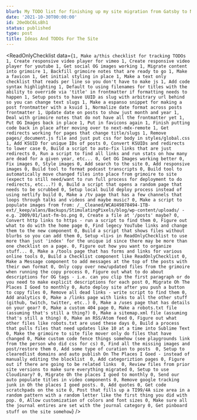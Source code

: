 ```yaml
---
blurb: My TODO list for finishing up my site migration from Gatsby to NextJS.
date: '2021-10-30T00:00:00'
id: 20eObC6LsBh1
status: published
type: post
title: Ideas And TODOs For The Site
---
```



<ReadOnlyChecklist data={`
1, Make a/this checklist for tracking TODOs
1, Create responsive video player for vimeo
1, Create responsive video player for youtube
1, Get social OG images working
1, Migrate content into grimoire
1, Backfill grimoire notes that are ready to go
1, Make a favicon
1, Get initial styling in place
1, Make a text only checklist that reads per line so you don't have to make js
1, Add code syntax highlighting
1, Default to using filenames for titles with the ability to override via 'title' in frontmatter if formatting needs to happen
1, Setup posts to have UUID as slug with arbitrary url behind so you can change text slugs
1, Make a espanso snippet for making a post frontmatter with a ksuid
1, Normalize date format across posts frontmatter
1, Update date on posts to show just month and year
1, Deal with grimoire notes that do not have all the frontmatter yet
1, Put OG Images back in place
1, Put in favicons again
1, Finish putting code back in place after moving over to next-mdx-remote
1, Get redirects working for pages that change title/slugs
1, Remove pages/_document.js file and just put css for body in styles/global.css
1, Add KSUID for unique IDs of posts
0, Convert KSUIDs and redirects to lower case
0, Build a script to auto-fix links that are just redirects
0, Run a script to find all links and run stats on how many are dead for a given year, etc...
0, Get OG Images working better
0, Fix images
0, Style images
0, Add search to the site
0, Add responsive images
0, Build tool to format podcast transcripts
0, Build tool to automatically move changed files into place from grimoire to site (expect to still need/want to run full process for deployment to do redirects, etc...?)
0, Build a script that opens a random page that needs to be scrubbed
0, Setup local build deploy process instead of using netlify build
0, Make a /tv page that has a few channels that loops through talks and videos and maybe music?
0, Make a script to populate images from from: /__Cleaned/WCAU49878494-1TB-ext/_keep/alans/Backups/StimulatingPixels/blog/wp-content/uploads/ - e.g. 2009/01/last-fm-bs.png
0, Create a file at '/posts' maybe?
0, Convert http links to https - run a script to find them
0, Figure out what to do with the home page
0, Find legecy YouTube links and change them to the new component
0, Build a script that shows files without blurbs so you can add them
0, Setup <li>s in ReadOnlyChecklist to use more than just 'index' for the unique id since there may be more than one checklist on a page.
0, Figure out how you want to organize stuff...
0, Make a /tools page that has forms and links for various online tools
0, Build a Checklist component like ReadOnlyChecklist
0, Make a Message component to add messages at the top of the posts with their own format
0, Only copy over new/updated files from the grimoire when running the copy process
0, Figure out what to do about descriptions for OG tags - i.e. can you clip the first paragraph or do you need to make explicit descriptions for each post
0, Migrate Oh The Places I Goed to monthly
0, Auto deploy site after you push a button to copy files
0, Remove all dead links - write script to find them
0, Add analytics
0, Make a /links page with links to all the other stuff (github, twitch, twitter, etc..)
0, Make a /uses page that has details on your gear?
0, Make a custom 404 page
0, Make a robots.txt file (assuming that's still a thing?)
0, Make a sitemap.xml file (assuming that's still a thing)
0, Make an RSS/Atom feed
0, Figure out what other files like robots.txt are used these days
0, Build a process that pulls files that need updates like 10 at a time into Sublime Text
0, Make the grimoire to site file mover only do files that have changed
0, Make custom code fence things somehow (see playgrounds link from the person who did css for cs)
0, Find all the missing images and post/restore them
0, Add some type of curation to posts 
0, Setup to clearedlist domains and auto publish On The Places I Goed - instead of manually editing the blocklist 
0, Add categoriztion pages
0, Figure out if there are going to be related links 
0, Review files from prior site versions to make sure everything migrated
0, Setup to use Cloudinary?
0, Migrate Oh the places I goed to monthly
0, Send our auto populate titles in video components
0, Remove google tracking junk in Oh the places I goed posts.
0, Add quotes
0, Get code scratchpads on the site
0, Post that fills up a TI99/4A size area in a random pattern with a random letter like the first thing you did with pop.
0, Allow customization of colors and font sizes
0, Make sure all the journal entires are set with the journal category
0, Get pinboard stuff on the site somehow
`} />






